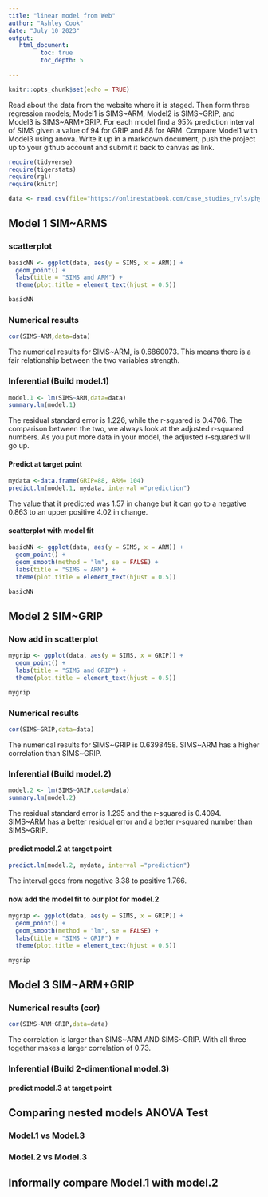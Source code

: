 ```yaml
---
title: "linear model from Web"
author: "Ashley Cook"
date: "July 10 2023"
output:
   html_document:
         toc: true
         toc_depth: 5
        
---
```


```r
knitr::opts_chunk$set(echo = TRUE)
```

Read about the data from the website where it is staged.  Then form three regression models; Model1 is SIMS~ARM, Model2 is SIMS~GRIP, and Model3 is SIMS~ARM+GRIP. For each model find a 95% prediction interval of SIMS given a value of 94  for GRIP and 88 for ARM. Compare Model1 with Model3 using anova. Write it up in a markdown document, push the project up to your github account and submit it back to canvas as link. 

 


```r
require(tidyverse)
require(tigerstats)
require(rgl)
require(knitr)

```

```r
data <- read.csv(file="https://onlinestatbook.com/case_studies_rvls/physical_strength/data.txt",sep="",header=TRUE)  

```

## Model 1 SIM~ARMS





### scatterplot

```r
basicNN <- ggplot(data, aes(y = SIMS, x = ARM)) +
  geom_point() +
  labs(title = "SIMS and ARM") +
  theme(plot.title = element_text(hjust = 0.5))

basicNN
```
  

### Numerical results

```r
cor(SIMS~ARM,data=data)
```
  
The numerical results for SIMS~ARM, is 0.6860073. This means there is a fair relationship between the two variables strength. 

### Inferential  (Build model.1)

```r
model.1 <- lm(SIMS~ARM,data=data)
summary.lm(model.1)
```
  
The residual standard error is 1.226, while the r-squared is 0.4706. The comparison between the two, we always look at the adjusted r-squared numbers. As you put more data in your model, the adjusted r-squared will go up. 


#### Predict at target point

```r
mydata <-data.frame(GRIP=88, ARM= 104)
predict.lm(model.1, mydata, interval ="prediction")
```
  
The value that it predicted was 1.57 in change but it can go to a negative 0.863 to an upper positive 4.02 in change. 

#### scatterplot with model fit

```r
basicNN <- ggplot(data, aes(y = SIMS, x = ARM)) +
  geom_point() +
  geom_smooth(method = "lm", se = FALSE) +
  labs(title = "SIMS ~ ARM") +
  theme(plot.title = element_text(hjust = 0.5))

basicNN

```


## Model 2 SIM~GRIP





### Now add in scatterplot

```r
mygrip <- ggplot(data, aes(y = SIMS, x = GRIP)) +
  geom_point() +
  labs(title = "SIMS and GRIP") +
  theme(plot.title = element_text(hjust = 0.5))

mygrip
```


### Numerical results 

```r
cor(SIMS~GRIP,data=data)
```
  
The numerical results for SIMS~GRIP is 0.6398458. SIMS~ARM has a higher correlation than SIMS~GRIP. 

### Inferential  (Build model.2)
  
```r
model.2 <- lm(SIMS~GRIP,data=data)
summary.lm(model.2)
```
  
The residual standard error is 1.295 and the r-squared is 0.4094. SIMS~ARM has a better residual error and a better r-squared number than SIMS~GRIP. 

#### predict model.2 at target point

```r
predict.lm(model.2, mydata, interval ="prediction")
```
  
The interval goes from negative 3.38 to positive 1.766.


#### now add the model fit to our plot for model.2
  
```r
mygrip <- ggplot(data, aes(y = SIMS, x = GRIP)) +
  geom_point() +
  geom_smooth(method = "lm", se = FALSE) +
  labs(title = "SIMS ~ GRIP") +
  theme(plot.title = element_text(hjust = 0.5))

mygrip

```

## Model 3 SIM~ARM+GRIP


### Numerical results (cor)

```r
cor(SIMS~ARM+GRIP,data=data)
```
  
The correlation is larger than SIMS~ARM AND SIMS~GRIP. With all three together makes a larger correlation of 0.73. 

  
### Inferential  (Build 2-dimentional model.3)

#### predict model.3 at target point
  

## Comparing nested models ANOVA Test

### Model.1 vs Model.3
### Model.2 vs Model.3

## Informally compare Model.1 with model.2


